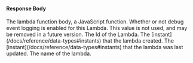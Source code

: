 
#### Response Body

<APIBlock>
  <APIField name="lambda.body" type="String">
    The lambda function body, a JavaScript function.
  </APIField>
  <APIField name="lambda.debug" type="Boolean">
    Whether or not debug event logging is enabled for this Lambda.
  </APIField>
  <APIField name="lambda.enabled" type="Boolean" deprecated>
    This value is not used, and may be removed in a future version.
  </APIField>
  <APIField name="lambda.engineType" type="String">
    <LambdaOptions />
  </APIField>
  <APIField name="lambda.id" type="UUID">
    The Id of the Lambda.
  </APIField>
  <APIField name="lambda.insertInstant" type="Long">
    The [instant](/docs/reference/data-types#instants) that the lambda created.
  </APIField>
  <APIField name="lambda.lastUpdateInstant" type="Long">
    The [instant](/docs/reference/data-types#instants) that the lambda was last updated.
  </APIField>
  <APIField name="lambda.name" type="String">
    The name of the lambda.
  </APIField>
  <LambdaType prefix={'lambda'} />
</APIBlock>

